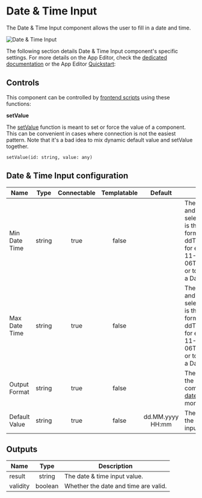 
# Date & Time Input

The Date & Time Input component allows the user to fill in a date and time.

![Date & Time Input](../../assets/apps/4_app_component_library/date_time_input.png "Date & Time Input")

The following section details Date & Time Input component's specific settings. For more details on the App Editor, check the [dedicated documentation](../0_app_editor/index.mdx) or the App Editor [Quickstart](../../getting_started/7_apps_quickstart/index.mdx):

<div className="grid grid-cols-2 gap-6 mb-4">
	<DocCard
		color="orange"
		title="App Editor Documentation"
		description="The app editor is a low-code builder to create custom User Interfaces with a mix of drag-and-drop and code."
		href="/docs/apps/app_editor"
	/>
	<DocCard
		color="orange"
		title="Apps Quickstart"
		description="Learn how to build your first app in a matter of minutes."
		href="/docs/getting_started/apps_quickstart"
	/>
</div>

## Controls

This component can be controlled by [frontend scripts](../3_app-runnable-panel.mdx#frontend-scripts) using these functions:

**setValue**

The [setValue](../3_app-runnable-panel.mdx#setvalue) function is meant to set or force the value of a component. This can be convenient in cases where connection is not the easiest pattern. Note that it's a bad idea to mix dynamic default value and setValue together.

`setValue(id: string, value: any)`

<div className="grid grid-cols-2 gap-6 mb-4">
	<DocCard
		color="orange"
		title="Runnable Editor"
		description="Learn how to create and configure runnables."
		href="/docs/apps/app-runnable-panel"
	/>
</div>

## Date & Time Input configuration

| Name          |  Type  | Connectable | Templatable | Default | Description                          |
| ------------- | :----: | :---------: | :---------: | :-----: | ------------------------------------ |
| Min Date Time       | string |    true     |    false    |         | The minimum date and time that can be selected. The format is the ISO 8601 format: "yyyy-MM-ddTHH:mm:ss:SSSZ", for example "2021-11-06T23:39:30.000Z", or toISOString() from a Date  |
| Max Date Time       | string |    true     |    false    |         | The maximum date and time that can be selected. The format is the ISO 8601 format: "yyyy-MM-ddTHH:mm:ss:SSSZ", for example "2021-11-06T23:39:30.000Z", or toISOString() from a Date  |
| Output Format | string |    true     |    false    |         | The output format of the Date and time component. See [date-fns format](https://date-fns.org/) for more information.  |
| Default Value | string |    true     |    false    |    dd.MM.yyyy HH:mm     | The default value of the date and time input. |

## Outputs

| Name   |  Type  | Description           |
| ------ | :----: | --------------------- |
| result | string | The date & time input value. |
| validity | boolean | Whether the date and time are valid. |
